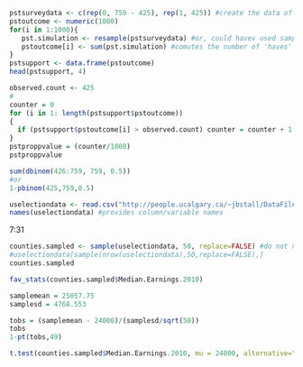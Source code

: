 ```r
pstsurveydata <- c(rep(0, 759 - 425), rep(1, 425)) #create the data of the observed sample above, 0 'not haves' and 1 'haves'
pstoutcome <- numeric(1000)
for(i in 1:1000){
   pst.simulation <- resample(pstsurveydata) #or, could havev used sample(pstsurveydata, length(pstsurveydata, replace=TRUE))
   pstoutcome[i] <- sum(pst.simulation) #comutes the number of 'haves' in each resampling of 30 Binomially modeled values
}
pstsupport <- data.frame(pstoutcome)
head(pstsupport, 4)

```
```r
observed.count <- 425
#
counter = 0
for (i in 1: length(pstsupport$pstoutcome))
{ 
  if (pstsupport$pstoutcome[i] > observed.count) counter = counter + 1
} 
pstproppvalue = (counter/1000) 
pstproppvalue  
```
```r
sum(dbinom(426:759, 759, 0.5))
#or
1-pbinom(425,759,0.5)
```
```r
uselectiondata <- read.csv("http://people.ucalgary.ca/~jbstall/DataFiles/USElectionData2016.csv") #reads in the data in the USElectionData2016.csv file
names(uselectiondata) #provides column/variable names
```
7:31
```r
counties.sampled <- sample(uselectiondata, 50, replace=FALSE) #do not need the is.na argument here to skip over all missing data points...
#uselectiondata[sample(nrow(uselectiondata),50,replace=FALSE),]
counties.sampled
```
```r
fav_stats(counties.sampled$Median.Earnings.2010)
```
```r
samplemean = 25057.75
samplesd = 4768.553

tobs = (samplemean - 24000)/(samplesd/sqrt(50))
tobs
1-pt(tobs,49)
```
```r
t.test(counties.sampled$Median.Earnings.2010, mu = 24000, alternative="greater", data=counties.sampled)
```

